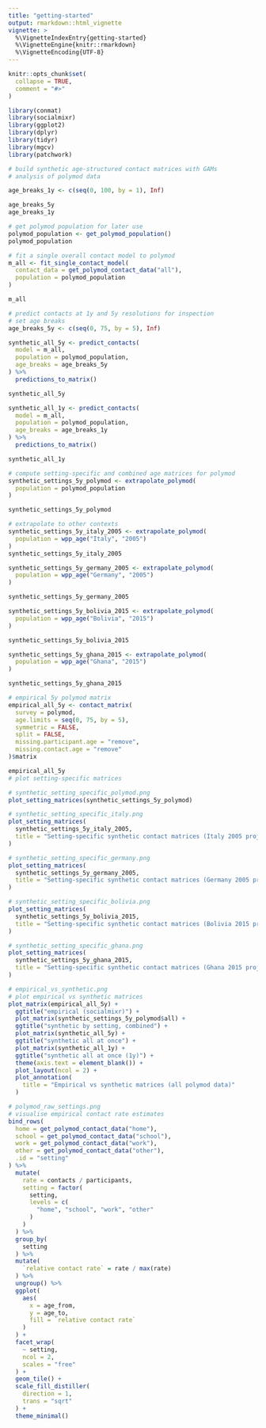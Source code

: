 ```yaml
---
title: "getting-started"
output: rmarkdown::html_vignette
vignette: >
  %\VignetteIndexEntry{getting-started}
  %\VignetteEngine{knitr::rmarkdown}
  %\VignetteEncoding{UTF-8}
---
```


```r
knitr::opts_chunk$set(
  collapse = TRUE,
  comment = "#>"
)
```

```r
library(conmat)
library(socialmixr)
library(ggplot2)
library(dplyr)
library(tidyr)
library(mgcv)
library(patchwork)
```

```r
# build synthetic age-structured contact matrices with GAMs
# analysis of polymod data

age_breaks_1y <- c(seq(0, 100, by = 1), Inf)

age_breaks_5y
age_breaks_1y

# get polymod population for later use
polymod_population <- get_polymod_population()
polymod_population
```


```r
# fit a single overall contact model to polymod
m_all <- fit_single_contact_model(
  contact_data = get_polymod_contact_data("all"),
  population = polymod_population
)

m_all
```


```r
# predict contacts at 1y and 5y resolutions for inspection
# set age breaks
age_breaks_5y <- c(seq(0, 75, by = 5), Inf)

synthetic_all_5y <- predict_contacts(
  model = m_all, 
  population = polymod_population,
  age_breaks = age_breaks_5y
) %>%
  predictions_to_matrix()

synthetic_all_5y
```


```r
synthetic_all_1y <- predict_contacts(
  model = m_all, 
  population = polymod_population,
  age_breaks = age_breaks_1y
) %>%
  predictions_to_matrix()

synthetic_all_1y
```


```r
# compute setting-specific and combined age matrices for polymod
synthetic_settings_5y_polymod <- extrapolate_polymod(
  population = polymod_population
)

synthetic_settings_5y_polymod
```


```r
# extrapolate to other contexts
synthetic_settings_5y_italy_2005 <- extrapolate_polymod(
  population = wpp_age("Italy", "2005")
)
synthetic_settings_5y_italy_2005
```


```r
synthetic_settings_5y_germany_2005 <- extrapolate_polymod(
  population = wpp_age("Germany", "2005")
)

synthetic_settings_5y_germany_2005
```


```r
synthetic_settings_5y_bolivia_2015 <- extrapolate_polymod(
  population = wpp_age("Bolivia", "2015")
)

synthetic_settings_5y_bolivia_2015 
```


```r
synthetic_settings_5y_ghana_2015 <- extrapolate_polymod(
  population = wpp_age("Ghana", "2015")
)

synthetic_settings_5y_ghana_2015
```


```r
# empirical 5y polymod matrix
empirical_all_5y <- contact_matrix(
  survey = polymod,
  age.limits = seq(0, 75, by = 5),
  symmetric = FALSE,
  split = FALSE,
  missing.participant.age = "remove",
  missing.contact.age = "remove"
)$matrix

empirical_all_5y
# plot setting-specific matrices
```


```r
# synthetic_setting_specific_polymod.png
plot_setting_matrices(synthetic_settings_5y_polymod)
```


```r
# synthetic_setting_specific_italy.png
plot_setting_matrices(
  synthetic_settings_5y_italy_2005,
  title = "Setting-specific synthetic contact matrices (Italy 2005 projected)"
)
```


```r
# synthetic_setting_specific_germany.png
plot_setting_matrices(
  synthetic_settings_5y_germany_2005,
  title = "Setting-specific synthetic contact matrices (Germany 2005 projected)"
)
```


```r
# synthetic_setting_specific_bolivia.png
plot_setting_matrices(
  synthetic_settings_5y_bolivia_2015,
  title = "Setting-specific synthetic contact matrices (Bolivia 2015 projected)"
)
```


```r
# synthetic_setting_specific_ghana.png
plot_setting_matrices(
  synthetic_settings_5y_ghana_2015,
  title = "Setting-specific synthetic contact matrices (Ghana 2015 projected)"
)
```


```r
# empirical_vs_synthetic.png
# plot empirical vs synthetic matrices
plot_matrix(empirical_all_5y) +
  ggtitle("empirical (socialmixr)") +
  plot_matrix(synthetic_settings_5y_polymod$all) +
  ggtitle("synthetic by setting, combined") +
  plot_matrix(synthetic_all_5y) +
  ggtitle("synthetic all at once") +
  plot_matrix(synthetic_all_1y) +
  ggtitle("synthetic all at once (1y)") +
  theme(axis.text = element_blank()) +
  plot_layout(ncol = 2) +
  plot_annotation(
    title = "Empirical vs synthetic matrices (all polymod data)"
  )
```


```r
# polymod_raw_settings.png
# visualise empirical contact rate estimates
bind_rows(
  home = get_polymod_contact_data("home"),
  school = get_polymod_contact_data("school"),
  work = get_polymod_contact_data("work"),
  other = get_polymod_contact_data("other"),
  .id = "setting"
) %>%
  mutate(
    rate = contacts / participants,
    setting = factor(
      setting,
      levels = c(
        "home", "school", "work", "other"
      )
    )
  ) %>%
  group_by(
    setting
  ) %>%
  mutate(
    `relative contact rate` = rate / max(rate)
  ) %>%
  ungroup() %>%
  ggplot(
    aes(
      x = age_from,
      y = age_to,
      fill = `relative contact rate`
    )
  ) +
  facet_wrap(
    ~ setting,
    ncol = 2,
    scales = "free"
  ) +
  geom_tile() +
  scale_fill_distiller(
    direction = 1,
    trans = "sqrt"
  ) +
  theme_minimal()
```

